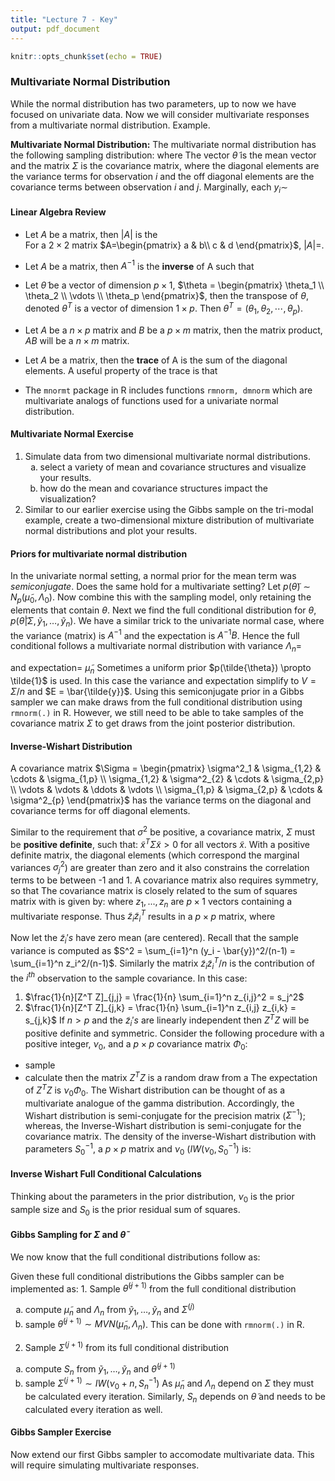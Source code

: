 ```yaml
---
title: "Lecture 7 - Key"
output: pdf_document
---
```


```r
knitr::opts_chunk$set(echo = TRUE)
```

### Multivariate Normal Distribution
While the normal distribution has two parameters, up to now we have focused on univariate data. Now we will consider multivariate responses from a multivariate normal distribution.
\vfill
Example. 
\vfill

__Multivariate Normal Distribution:__ The multivariate normal distribution has the following sampling distribution:
\begin{equation*}
p(\tilde{y}|\tilde{\theta},\Sigma) = \hspace{10cm}
\end{equation*}
\vfill
where
\begin{equation*}
\tilde{y} =  \begin{pmatrix}
  y_{1} \\
  y_{2} \\
  \vdots   \\
  y_{p}
 \end{pmatrix},
  \hspace{1.5cm}
 \tilde{\theta} =  \begin{pmatrix}
  \theta_{1} \\
  \theta_{2} \\
  \vdots   \\
  \theta_{p}
 \end{pmatrix},
  \hspace{1.5cm}
\Sigma =  \begin{pmatrix}
  \sigma^2_1 & \sigma_{1,2} & \cdots & \sigma_{1,p} \\
  \sigma_{1,2} & \sigma^2_{2} & \cdots & \sigma_{2,p} \\
  \vdots  & \vdots  & \ddots & \vdots  \\
  \sigma_{1,p} & \sigma_{2,p} & \cdots & \sigma^2_{p} 
 \end{pmatrix} 
\end{equation*}
The vector $\tilde{\theta}$ is the mean vector and the matrix $\Sigma$ is the covariance matrix, where the diagonal elements are the variance terms for observation $i$ and the off diagonal elements are the covariance terms between observation $i$ and $j$.
\vfill
Marginally, each  $y_i \sim$ 
\vfill

#### Linear Algebra Review
-  Let $A$ be a matrix, then $|A|$ is the  
For a $2 \times 2$ matrix $A=\begin{pmatrix}
a & b\\
c & d
\end{pmatrix}$, $|A|=$. 
\vfill
\newpage
- Let $A$ be a matrix, then $A^{-1}$ is the __inverse__ of A such that 
\vfill \vfill
- Let $\tilde{\theta}$ be a vector of dimension $p \times 1$, $\theta = \begin{pmatrix} 
\theta_1 \\
\theta_2 \\
\vdots \\
\theta_p
\end{pmatrix}$, then the transpose of $\theta$, denoted $\theta^T$ is a vector of dimension $1 \times p$. Then $\theta^T = (\theta_1, \theta_2, \cdots, \theta_p).$ 
\vfill
- Let $A$ be a $n \times p$ matrix and $B$ be a $p \times m$ matrix, then the matrix product, $AB$ will be a $n \times m$ matrix. \vfill \vfill

- Let $A$ be a matrix, then the __trace__ of A is the sum of the diagonal elements. A useful property of the trace is that 
\vfill
- The `mnormt` package in R includes functions `rmnorm, dmnorm` which are multivariate analogs of functions used for a univariate normal distribution.

\vfill

#### Multivariate Normal Exercise

1. Simulate data from two dimensional multivariate normal distributions.
    a. select a variety of mean and covariance structures and visualize your results.
    b. how do the mean and covariance structures impact the visualization?
\vfill
2. Similar to our earlier exercise using the Gibbs sample on the tri-modal example, create a two-dimensional mixture distribution of multivariate normal distributions and plot your results.
\vfill
\newpage

#### Priors for multivariate normal distribution
In the univariate normal setting, a normal prior for the mean term was _semiconjugate_. Does the same hold for a multivariate setting? Let $p(\tilde{\theta}) \sim N_p(\tilde{\mu}_0,\Lambda_0)$. 
\begin{eqnarray*}
p(\tilde{\theta}) &=& (2\pi)^{-p/2} |\Lambda_0|^{-1/2} \exp \left[ -\frac{1}{2}(\tilde{\theta} - \tilde{\mu}_0)^{T} \Lambda_0^{-1} (\tilde{\theta} - \tilde{\mu_0})\right]\\
&&\\
&\propto& \hspace{10cm}\\
&&\\
&\propto&\hspace{10cm}
\end{eqnarray*}
\vfill
Now combine this with the sampling model, only retaining the elements that contain $\theta$.
\begin{eqnarray*}
p(\tilde{y}_1, \dots, \tilde{y}_n|\tilde{\theta},\Sigma) & \propto & \prod_{i=1}^n \exp\left[-\frac{1}{2} (\tilde{y_i} - \tilde{\theta})^T \Sigma^{-1} (\tilde{y_i} - \tilde{\theta}) \right]\\
&\propto& \exp\left[-\frac{1}{2} \sum_{i=1}^n (\tilde{y_i} - \tilde{\theta})^T \Sigma^{-1} (\tilde{y_i} - \tilde{\theta}) \right]\\
&&\\
& \propto &  \hspace{10cm}
\end{eqnarray*}
\vfill
Next we find the full conditional distribution for $\theta$, $p(\tilde{\theta}|\Sigma, \tilde{y}_1, \dots, \tilde{y}_n)$.
\begin{eqnarray*}
p(\tilde{\theta}|\Sigma, \tilde{y}_1, \dots, \tilde{y}_n) &\propto & \hspace{12cm} \\
\end{eqnarray*}
\vfill
\vfill
\vfill
\vfill
We have a similar trick to the univariate normal case, where the variance (matrix) is $A^{-1}$ and the expectation is $A^{-1} B$.
\vfill
Hence the full conditional follows a multivariate normal distribution with variance $\Lambda_n =$ 

and expectation= $\tilde{\mu}_n$
\vfill
\newpage
Sometimes a uniform prior $p(\tilde{\theta}) \propto \tilde{1}$ is used. In this case the variance and expectation simplify to $V= \Sigma/n$ and $E = \bar{\tilde{y}}$.
\vfill
Using this semiconjugate prior in a Gibbs sampler we can make draws from the full conditional distribution using `rmnorm(.)` in R. However, we still need to be able to take samples of the covariance matrix $\Sigma$ to get draws from the joint posterior distribution.
\vfill

#### Inverse-Wishart Distribution
A covariance matrix $\Sigma =  \begin{pmatrix}
  \sigma^2_1 & \sigma_{1,2} & \cdots & \sigma_{1,p} \\
  \sigma_{1,2} & \sigma^2_{2} & \cdots & \sigma_{2,p} \\
  \vdots  & \vdots  & \ddots & \vdots  \\
  \sigma_{1,p} & \sigma_{2,p} & \cdots & \sigma^2_{p} 
 \end{pmatrix}$ has the variance terms on the diagonal and covariance terms for off diagonal elements. 
\vfill 

Similar to the requirement that $\sigma^2$ be positive, a covariance matrix, $\Sigma$ must be __positive definite__, such that: $\tilde{x}^T \Sigma \tilde{x} > 0$ for all vectors $\tilde{x}$. With a positive definite matrix, the diagonal elements (which correspond the marginal variances $\sigma^2_j$) are greater than zero and it also constrains the correlation terms to be between -1 and 1. \vfill
A covariance matrix also requires symmetry, so that 
\vfill
  The covariance matrix is closely related to the sum of squares matrix with is given by:
\vfill
where $z_1, ..., z_n$ are $p \times 1$ vectors containing a multivariate response. 
\vfill
Thus $\tilde{z}_i \tilde{z}_i^T$ results in a $p \times p$ matrix, where
\begin{equation*}
\tilde{z}_i \tilde{z}_i^T = \begin{pmatrix}
z_{i,1} ^2 & z_{i,1}z_{i,2} & \hdots & z_{i,1}z_{i,p} \\
z_{i,2}z_{i,1} & z_{i,2}^2 & \hdots & z_{i,2}z_{i,p} \\
\vdots & & & \vdots\\
z_{i,p} z_{i,1} & z_{i,p} z_{i,2} & \hdots & z_{i,p}^2
\end{pmatrix}
\end{equation*}

\newpage

Now let the $\tilde{z}_i's$ have zero mean (are centered). Recall that the sample variance is computed as $S^2 = \sum_{i=1}^n (y_i - \bar{y})^2/(n-1) = \sum_{i=1}^n z_i^2/(n-1)$. Similarly the matrix $\tilde{z}_{i} \tilde{z}_{i}^T/n$ is the contribution of the $i^{th}$ observation to the sample covariance.
\vfill
In this case:

1. $\frac{1}{n}[Z^T Z]_{j,j} = \frac{1}{n} \sum_{i=1}^n z_{i,j}^2 = s_j^2$ 
\vfill
2. $\frac{1}{n}[Z^T Z]_{j,k} = \frac{1}{n} \sum_{i=1}^n z_{i,j} z_{i,k} = s_{j,k}$ 
\vfill
If $n > p$ and the $\tilde{z}_i's$ are linearly independent then $Z^TZ$ will be positive definite and symmetric.
\vfill
Consider the following procedure with a positive integer, $\nu_0$, and a $p \times p$ covariance matrix $\Phi_0$:

- sample 
\vfill
- calculate 
\vfill
then the matrix $Z^T Z$ is a random draw from a 
\vfill
The expectation of $Z^T Z$ is $\nu_0 \Phi_0$. The Wishart distribution can be thought of as a multivariate analogue of the gamma distribution.
\vfill Accordingly, the Wishart distribution is semi-conjugate for the precision matrix ($\Sigma^{-1}$); whereas, the Inverse-Wishart distribution is semi-conjugate for the covariance matrix. 
\vfill
\newpage
The density of the inverse-Wishart distribution with parameters $S_0^{-1}$, a $p \times p$ matrix and $\nu_0$ ($IW(\nu_0,S_0^{-1})$ is:
\begin{eqnarray*}
p(\Sigma) &=& \left[ 2^{\nu_0 p / 2} \pi ^{\binom{p}{n}/2} |S_0|^{-\nu_0/2} \prod_{j=1}^P \Gamma([\nu_0 + 1 - j]/2) \right]^{-1} \times\\
&& |\Sigma|^{-(\nu_0 +p +1)/2} \times \exp[-tr(S_0 \Sigma^{-1})/2]
\end{eqnarray*}
\vfill

#### Inverse Wishart Full Conditional Calculations
\begin{eqnarray*}
p(\Sigma|\tilde{y}_1, \dots, \tilde{y}_n, \tilde{\theta}) &\propto& p(\Sigma) \times p(\tilde{y}_1, \dots, \tilde{y}_n | \Sigma, \tilde{\theta})\\
&\propto& \left(|\Sigma|^{-(\nu_0 +p+1)/2} \exp[-tr(S_0\Sigma^{-1})/2] \right) \times \left(|\Sigma|^{-n/2} \exp [- \frac{1}{2}\sum_{i=1}^n (\tilde{y}_i - \tilde{\theta})^T \Sigma^{-1} (\tilde{y}_i- \tilde{\theta})] \right)\\
&& \text{note that $\sum_{i=1}^n (\tilde{y}_i - \tilde{\theta})^T \Sigma^{-1} (\tilde{y}_i- \tilde{\theta})$ is a number so we can apply the trace operator}\\
&& \text{using properties of the trace, this equals $tr\left(\sum_{i=1}^n (\tilde{y}_i- \tilde{\theta})(\tilde{y}_i - \tilde{\theta})^T \Sigma^{-1}\right) = tr(S_\theta \Sigma^{-1})$}\\
\text{so } p(\Sigma|\tilde{y}_1, \dots, \tilde{y}_n, \tilde{\theta}) &\propto& \left(|\Sigma|^{-(\nu_0 +p+1)/2} \exp[-tr(S_0\Sigma^{-1})/2] \right) \times \left(|\Sigma|^{-n/2} \exp [-tr( S_\theta \Sigma^{-1}/2)] \right)\\
&\propto& \left(|\Sigma|^{-(\nu_0+n +p+1)/2} \exp[-tr([S_0+S_\theta]\Sigma^{-1})/2] \right)\\
\text{thus} \Sigma|\tilde{y}_1, \dots, \tilde{y}_n, \tilde{\theta} &\sim& IW(\nu_0+n, [S_0 + S_\theta]^{-1})
\end{eqnarray*}
\vfill
Thinking about the parameters in the prior distribution, $\nu_0$ is the prior sample size and $S_0$ is the prior residual sum of squares.
\vfill
\newpage

#### Gibbs Sampling for $\Sigma$ and $\tilde{\theta}$

We now know that the full conditional distributions follow as:
\begin{eqnarray*}
\tilde{\theta}|\Sigma, \tilde{y}_1, \dots, \tilde{y}_n &\sim& MVN(\mu_n,\Lambda_n)\\
\Sigma | \tilde{\theta}, \tilde{y}_1, \dots, \tilde{y}_n &\sim& IW(\nu_n, S_n^{-1}).
\end{eqnarray*}
\vfill

Given these full conditional distributions the Gibbs sampler can be implemented as:
\vfill
1. Sample $\tilde{\theta}^{(j+1)}$ from the full conditional distribution

a. compute $\tilde{\mu}_n$ and $\Lambda_n$ from $\tilde{y}_1, \dots, \tilde{y}_n$ and $\Sigma^{(j)}$
\vfill
b. sample $\tilde{\theta}^{(j+1)} \sim MVN(\tilde{\mu}_n,\Lambda_n)$. This can be done with `rmnorm(.)` in R.
\vfill
2. Sample $\Sigma^{(j+1)}$ from its full conditional distribution

a. compute $S_n$ from $\tilde{y}_1, \dots, \tilde{y}_n$ and $\tilde{\theta}^{(j+1)}$
\vfill
b. sample $\Sigma^{(j+1)} \sim IW(\nu_0 +n, S_n^{-1})$
\vfill
As $\tilde{\mu}_n$ and $\Lambda_n$ depend on $\Sigma$ they must be calculated every iteration. Similarly, $S_n$ depends on $\tilde{\theta}$ and needs to be calculated every iteration as well.
\vfill

#### Gibbs Sampler Exercise
Now extend our first Gibbs sampler to accomodate multivariate data. This will require simulating multivariate responses.
\vfill
\newpage

